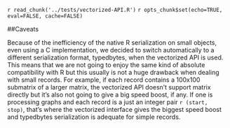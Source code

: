 
`r read_chunk('../tests/vectorized-API.R')`
`r opts_chunk$set(echo=TRUE, eval=FALSE, cache=FALSE)`



##Caveats

Because of the inefficiency of the native R serialization on small objects, even using a C implementation, we decided to
switch automatically to a different serialization format,
 typedbytes, when the vectorized API is used. This means that we are not going to enjoy the same kind of absolute compatibility with R
 but this usually is not a huge drawback when dealing with small records. For example, if each record contains a 100x100 
 submatrix of a larger matrix, the vectorized API doesn't support matrix directly but it's also not going to give a big speed 
 boost, if any. If one is processing graphs and each record is a just an integer pair `r (start, stop)`, that's where the
 vectorized interface gives the biggest speed boost and typedbytes serialization is adequate for simple records.
 
```r
```
